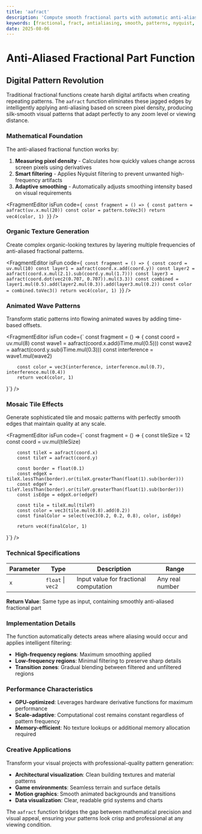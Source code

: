 ```yaml
---
title: 'aafract'
description: 'Compute smooth fractional parts with automatic anti-aliasing for crisp, artifact-free patterns'
keywords: [fractional, fract, antialiasing, smooth, patterns, nyquist, filtering]
date: 2025-08-06
---
```



# Anti-Aliased Fractional Part Function

## Digital Pattern Revolution

Traditional fractional functions create harsh digital artifacts when creating repeating patterns. The `aafract` function eliminates these jagged edges by intelligently applying anti-aliasing based on screen pixel density, producing silk-smooth visual patterns that adapt perfectly to any zoom level or viewing distance.

### Mathematical Foundation

The anti-aliased fractional function works by:

1. **Measuring pixel density** - Calculates how quickly values change across screen pixels using derivatives
2. **Smart filtering** - Applies Nyquist filtering to prevent unwanted high-frequency artifacts
3. **Adaptive smoothing** - Automatically adjusts smoothing intensity based on visual requirements

<FragmentEditor
        isFun
        code={`
const fragment = () => {
        const pattern = aafract(uv.x.mul(20))
        const color = pattern.toVec3()
        return vec4(color, 1)
}`}
/>

### Organic Texture Generation

Create complex organic-looking textures by layering multiple frequencies of anti-aliased fractional patterns.

<FragmentEditor
        isFun
        code={`
const fragment = () => {
        const coord = uv.mul(10)
        const layer1 = aafract(coord.x.add(coord.y))
        const layer2 = aafract(coord.x.mul(2.1).sub(coord.y.mul(1.7)))
        const layer3 = aafract(coord.dot(vec2(0.707, 0.707)).mul(3.3))
        const combined = layer1.mul(0.5).add(layer2.mul(0.3)).add(layer3.mul(0.2))
        const color = combined.toVec3()
        return vec4(color, 1)
}`}
/>

### Animated Wave Patterns

Transform static patterns into flowing animated waves by adding time-based offsets.

<FragmentEditor
        isFun
        code={`
const fragment = () => {
        const coord = uv.mul(8)
        const wave1 = aafract(coord.x.add(iTime.mul(0.5)))
        const wave2 = aafract(coord.y.sub(iTime.mul(0.3)))
        const interference = wave1.mul(wave2)

        const color = vec3(interference, interference.mul(0.7), interference.mul(0.4))
        return vec4(color, 1)

}`}
/>

### Mosaic Tile Effects

Generate sophisticated tile and mosaic patterns with perfectly smooth edges that maintain quality at any scale.

<FragmentEditor
        isFun
        code={`
const fragment = () => {
        const tileSize = 12
        const coord = uv.mul(tileSize)

        const tileX = aafract(coord.x)
        const tileY = aafract(coord.y)

        const border = float(0.1)
        const edgeX = tileX.lessThan(border).or(tileX.greaterThan(float(1).sub(border)))
        const edgeY = tileY.lessThan(border).or(tileY.greaterThan(float(1).sub(border)))
        const isEdge = edgeX.or(edgeY)

        const tile = tileX.mul(tileY)
        const color = vec3(tile.mul(0.8).add(0.2))
        const finalColor = select(vec3(0.2, 0.2, 0.8), color, isEdge)

        return vec4(finalColor, 1)

}`}
/>

### Technical Specifications

| Parameter | Type              | Description                            | Range           |
| --------- | ----------------- | -------------------------------------- | --------------- |
| `x`       | `float` \| `vec2` | Input value for fractional computation | Any real number |

**Return Value**: Same type as input, containing smoothly anti-aliased fractional part

### Implementation Details

The function automatically detects areas where aliasing would occur and applies intelligent filtering:

- **High-frequency regions**: Maximum smoothing applied
- **Low-frequency regions**: Minimal filtering to preserve sharp details
- **Transition zones**: Gradual blending between filtered and unfiltered regions

### Performance Characteristics

- **GPU-optimized**: Leverages hardware derivative functions for maximum performance
- **Scale-adaptive**: Computational cost remains constant regardless of pattern frequency
- **Memory-efficient**: No texture lookups or additional memory allocation required

### Creative Applications

Transform your visual projects with professional-quality pattern generation:

- **Architectural visualization**: Clean building textures and material patterns
- **Game environments**: Seamless terrain and surface details
- **Motion graphics**: Smooth animated backgrounds and transitions
- **Data visualization**: Clear, readable grid systems and charts

The `aafract` function bridges the gap between mathematical precision and visual appeal, ensuring your patterns look crisp and professional at any viewing condition.
